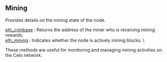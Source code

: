 
## Mining

Provides details on the mining state of the node.

[eth_coinbase](/celo-api/mining/eth_coinbase) : Returns the address of the miner who is receiving mining rewards.  \
[eth_mining](/celo-api/mining/eth_mining) : Indicates whether the node is actively mining blocks. \

These methods are useful for monitoring and managing mining activities on the Celo network.

<Space h={16} />
<GetStarted />